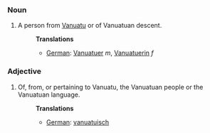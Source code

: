 ===Noun===
#A person from [[Vanuatu]] or of Vanuatuan descent.
#:'''Translations'''
#:*[[German]]: [[Vanuatuer]] ''m'', [[Vanuatuerin]] ''f''

===Adjective===
#Of, from, or pertaining to Vanuatu, the Vanuatuan people or the Vanuatuan language.
#:'''Translations'''
#:*[[German]]: [[vanuatuisch]]